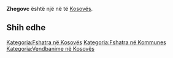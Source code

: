 {{Fshat në 
 | Emri                = Zhegovc
 | EmriAlt                = 
 | NAME_SHORT_FORM=      
 | NAME_GENERIC=      
 | NAME_SORT_NAME_RO=      ZHEGOVC
 | FULL_NAME_RO = Zhegovc
 | FULL_NAME_ND_RO=Zhegovc
 | SORT_NAME_RG=ZHEGOVC
 | FULL_NAME_RG=Zhegovc
 | FULL_NAME_ND_RG=Zhegovc
 | SRP_NAME_SHORT_FORM=      
 | SRP_NAME_GENERIC=      
 | SRP_NAME_SORT_NAME_RO=      
 | SRP_FULL_NAME_RO = 
 | SRP_FULL_NAME_ND_RO=
 | SRP_SORT_NAME_RG=
 | SRP_FULL_NAME_RG=
 | SRP_FULL_NAME_ND_RG=
 | Emri (Rasa dhanore) = 
 | Figura              = 
 | Shteti              = Kosovo
 | Komuna              = 
 | Kodi postar         = 
 | Sipërfaqja          = 

 | Popullsia           = 

 | Regj. i popullsisë  = 
 | Dend. e popullsisë  = 
 | Faqja zyrtare       = 
 <!--- Koordinatat ----> 
 | Gjerësia            = 42.446111
 | Gjatësia            = 21.279167
 | Lartësia            = 
}}
'''Zhegovc''' është një [[]] në [[]] të [[Kosovës]].

<!-- == Gjeografia == -->
<!-- == Historia == -->
<!-- == Demografia == -->
== Shih edhe ==
{{Komuna }}
{{Kosovo-Administrata-Cung}}

[[Kategoria:Fshatra në Kosovës]]
[[Kategoria:Fshatra në Kommunes ]]
[[Kategoria:Vendbanime në Kosovës]]